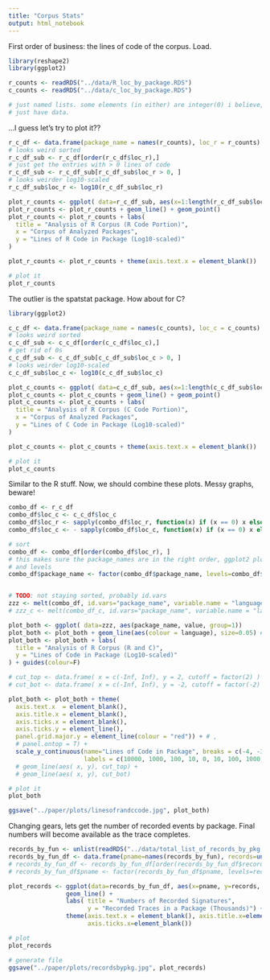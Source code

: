 ```yaml
---
title: "Corpus Stats"
output: html_notebook
---
```


First order of business: the lines of code of the corpus.
Load.

```r
library(reshape2)
library(ggplot2)

r_counts <- readRDS("../data/R_loc_by_package.RDS")
c_counts <- readRDS("../data/c_loc_by_package.RDS")

# just named lists. some elements (in either) are integer(0) i believe, as some packages
# just have data.
```

...I guess let's try to plot it??

```r
r_c_df <- data.frame(package_name = names(r_counts), loc_r = r_counts)
# looks weird sorted
r_c_df_sub <- r_c_df[order(r_c_df$loc_r),]
# just get the entries with > 0 lines of code
r_c_df_sub <- r_c_df_sub[r_c_df_sub$loc_r > 0, ]
# looks weirder log10-scaled
r_c_df_sub$loc_r <- log10(r_c_df_sub$loc_r)

plot_r_counts <- ggplot( data=r_c_df_sub, aes(x=1:length(r_c_df_sub$loc_r), y=loc_r, group=1))
plot_r_counts <- plot_r_counts + geom_line() + geom_point()
plot_r_counts <- plot_r_counts + labs(
  title = "Analysis of R Corpus (R Code Portion)",
  x = "Corpus of Analyzed Packages", 
  y = "Lines of R Code in Package (Log10-scaled)"
)

plot_r_counts <- plot_r_counts + theme(axis.text.x = element_blank())

# plot it
plot_r_counts

```

The outlier is the spatstat package.
How about for C?

```r
library(ggplot2)

c_c_df <- data.frame(package_name = names(c_counts), loc_c = c_counts)
# looks weird sorted
c_c_df_sub <- c_c_df[order(c_c_df$loc_c),]
# get rid of 0s
c_c_df_sub <- c_c_df_sub[c_c_df_sub$loc_c > 0, ]
# looks weirder log10-scaled
c_c_df_sub$loc_c <- log10(c_c_df_sub$loc_c)

plot_c_counts <- ggplot( data=c_c_df_sub, aes(x=1:length(c_c_df_sub$loc_c), y=loc_c, group=1))
plot_c_counts <- plot_c_counts + geom_line() + geom_point()
plot_c_counts <- plot_c_counts + labs(
  title = "Analysis of R Corpus (C Code Portion)",
  x = "Corpus of Analyzed Packages", 
  y = "Lines of C Code in Package (Log10-scaled)"
)

plot_c_counts <- plot_c_counts + theme(axis.text.x = element_blank())

# plot it
plot_c_counts

```

Similar to the R stuff.
Now, we should combine these plots.
Messy graphs, beware!
```r
combo_df <- r_c_df
combo_df$loc_c <- c_c_df$loc_c
combo_df$loc_r <- sapply(combo_df$loc_r, function(x) if (x == 0) x else log10(x))
combo_df$loc_c <- - sapply(combo_df$loc_c, function(x) if (x == 0) x else log10(x))

# sort
combo_df <- combo_df[order(combo_df$loc_r), ]
# this makes sure the package_names are in the right order, ggplot2 plots according to factors
# and levels
combo_df$package_name <- factor(combo_df$package_name, levels=combo_df$package_name)


# TODO: not staying sorted, probably id.vars
zzz <- melt(combo_df, id.vars="package_name", variable.name = "language")
# zzz_c <- melt(combo_df_c, id.vars="package_name", variable.name = "language")

plot_both <- ggplot( data=zzz, aes(package_name, value, group=1))
plot_both <- plot_both + geom_line(aes(colour = language), size=0.05) # +  geom_point(aes(colour = language))
plot_both <- plot_both + labs(
  title = "Analysis of R Corpus (R and C)",
  y = "Lines of Code in Package (Log10-scaled)"
) + guides(colour=F)

# cut_top <- data.frame( x = c(-Inf, Inf), y = 2, cutoff = factor(2) )
# cut_bot <- data.frame( x = c(-Inf, Inf), y = -2, cutoff = factor(-2) )

plot_both <- plot_both + theme(
  axis.text.x  = element_blank(), 
  axis.title.x = element_blank(),
  axis.ticks.x = element_blank(),
  axis.ticks.y = element_line(), 
  panel.grid.major.y = element_line(colour = "red")) + # ,
  # panel.ontop = T) + 
  scale_y_continuous(name="Lines of Code in Package", breaks = c(-4, -3, -2, -1, 0, 1, 2, 3, 4), 
                     labels = c(10000, 1000, 100, 10, 0, 10, 100, 1000, 10000))
  # geom_line(aes( x, y), cut_top) +
  # geom_line(aes( x, y), cut_bot)

# plot it
plot_both

ggsave("../paper/plots/linesofrandccode.jpg", plot_both)

```

Changing gears, lets get the number of recorded events by package.
Final numbers will become available as the trace completes.
```r

records_by_fun <- unlist(readRDS("../data/total_list_of_records_by_pkg.RDS"))
records_by_fun_df <- data.frame(pname=names(records_by_fun), records=unname(records_by_fun)/1000)
# records_by_fun_df <- records_by_fun_df[order(records_by_fun_df$records), ]
# records_by_fun_df$pname <- factor(records_by_fun_df$pname, levels=records_by_fun_df$pname)

plot_records <- ggplot(data=records_by_fun_df, aes(x=pname, y=records, group=1)) +
                geom_line() + 
                labs( title = "Numbers of Recorded Signatures",
                      y = "Recorded Traces in a Package (Thousands)") +
                theme(axis.text.x = element_blank(), axis.title.x=element_blank(),
                      axis.ticks.x=element_blank())

# plot
plot_records

# generate file
ggsave("../paper/plots/recordsbypkg.jpg", plot_records)
```

